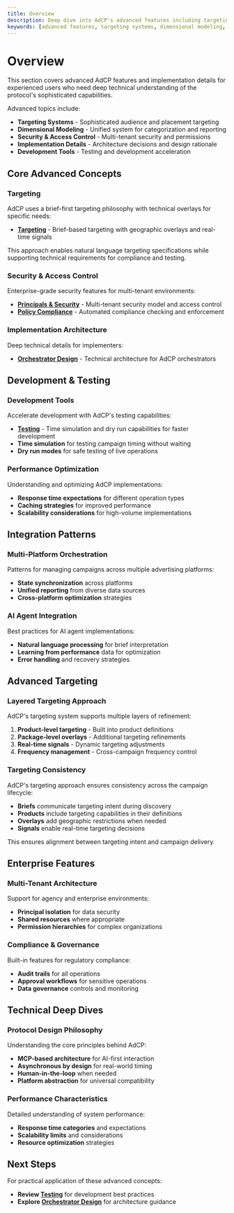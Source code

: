 ```yaml
---
title: Overview
description: Deep dive into AdCP's advanced features including targeting systems, dimensional modeling, security, and implementation details.
keywords: [advanced features, targeting systems, dimensional modeling, security, implementation, technical details]
---
```


# Overview

This section covers advanced AdCP features and implementation details for experienced users who need deep technical understanding of the protocol's sophisticated capabilities.

Advanced topics include:

- **Targeting Systems** - Sophisticated audience and placement targeting
- **Dimensional Modeling** - Unified system for categorization and reporting  
- **Security & Access Control** - Multi-tenant security and permissions
- **Implementation Details** - Architecture decisions and design rationale
- **Development Tools** - Testing and development acceleration

## Core Advanced Concepts

### Targeting
AdCP uses a brief-first targeting philosophy with technical overlays for specific needs:

- **[Targeting](./targeting.mdx)** - Brief-based targeting with geographic overlays and real-time signals

This approach enables natural language targeting specifications while supporting technical requirements for compliance and testing.

### Security & Access Control
Enterprise-grade security features for multi-tenant environments:

- **[Principals & Security](./principals-and-security.mdx)** - Multi-tenant security model and access control
- **[Policy Compliance](../media-buys/policy-compliance.mdx)** - Automated compliance checking and enforcement

### Implementation Architecture
Deep technical details for implementers:

- **[Orchestrator Design](./orchestrator-design.mdx)** - Technical architecture for AdCP orchestrators

## Development & Testing

### Development Tools
Accelerate development with AdCP's testing capabilities:

- **[Testing](./testing.mdx)** - Time simulation and dry run capabilities for faster development
- **Time simulation** for testing campaign timing without waiting
- **Dry run modes** for safe testing of live operations

### Performance Optimization
Understanding and optimizing AdCP implementations:
- **Response time expectations** for different operation types
- **Caching strategies** for improved performance  
- **Scalability considerations** for high-volume implementations

## Integration Patterns

### Multi-Platform Orchestration
Patterns for managing campaigns across multiple advertising platforms:
- **State synchronization** across platforms
- **Unified reporting** from diverse data sources
- **Cross-platform optimization** strategies

### AI Agent Integration
Best practices for AI agent implementations:
- **Natural language processing** for brief interpretation
- **Learning from performance** data for optimization
- **Error handling** and recovery strategies

## Advanced Targeting

### Layered Targeting Approach
AdCP's targeting system supports multiple layers of refinement:

1. **Product-level targeting** - Built into product definitions
2. **Package-level overlays** - Additional targeting refinements
3. **Real-time signals** - Dynamic targeting adjustments
4. **Frequency management** - Cross-campaign frequency control

### Targeting Consistency
AdCP's targeting approach ensures consistency across the campaign lifecycle:
- **Briefs** communicate targeting intent during discovery
- **Products** include targeting capabilities in their definitions
- **Overlays** add geographic restrictions when needed
- **Signals** enable real-time targeting decisions

This ensures alignment between targeting intent and campaign delivery.

## Enterprise Features

### Multi-Tenant Architecture
Support for agency and enterprise environments:
- **Principal isolation** for data security
- **Shared resources** where appropriate
- **Permission hierarchies** for complex organizations

### Compliance & Governance
Built-in features for regulatory compliance:
- **Audit trails** for all operations
- **Approval workflows** for sensitive operations
- **Data governance** controls and monitoring

## Technical Deep Dives

### Protocol Design Philosophy
Understanding the core principles behind AdCP:
- **MCP-based architecture** for AI-first interaction
- **Asynchronous by design** for real-world timing
- **Human-in-the-loop** when needed
- **Platform abstraction** for universal compatibility

### Performance Characteristics
Detailed understanding of system performance:
- **Response time categories** and expectations
- **Scalability limits** and considerations
- **Resource optimization** strategies

## Next Steps

For practical application of these advanced concepts:
- **Review [Testing](./testing.mdx)** for development best practices
- **Explore [Orchestrator Design](./orchestrator-design.mdx)** for architecture guidance